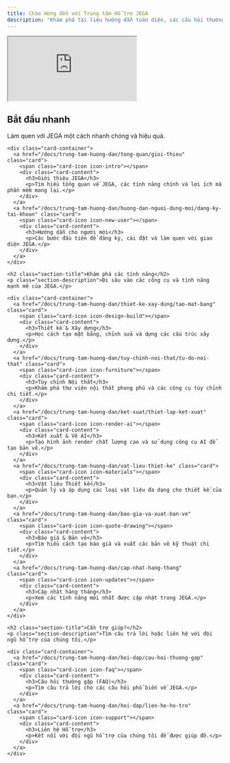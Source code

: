 ```yaml
---
title: Chào mừng đến với Trung tâm Hỗ trợ JEGA
description: "Khám phá tài liệu hướng dẫn toàn diện, các câu hỏi thường gặp và cập nhật mới nhất về phần mềm thiết kế nội thất AI JEGA."
---
```


<div class="container padding-top--lg padding-bottom--xl">
  <div class="youtube-video-container margin-bottom--xl">
    <iframe
      src="https://www.youtube.com/embed/jm7vp1B4sWw?si=Iw_Zlc38wPjdkVzf"
      title="Giới thiệu JEGA Việt Nam - Video"
      allow="accelerometer; autoplay; clipboard-write; encrypted-media; gyroscope; picture-in-picture; web-share"
      allowFullScreen
    ></iframe>
  </div>

  <div class="section-content">
    <h2 class="section-title">Bắt đầu nhanh</h2>
    <p class="section-description">Làm quen với JEGA một cách nhanh chóng và hiệu quả.</p>

    <div class="card-container">
      <a href="/docs/trung-tam-huong-dan/tong-quan/gioi-thieu" class="card">
        <span class="card-icon icon-intro"></span>
        <div class="card-content">
          <h3>Giới thiệu JEGA</h3>
          <p>Tìm hiểu tổng quan về JEGA, các tính năng chính và lợi ích mà phần mềm mang lại.</p>
        </div>
      </a>
      <a href="/docs/trung-tam-huong-dan/huong-dan-nguoi-dung-moi/dang-ky-tai-khoan" class="card">
        <span class="card-icon icon-new-user"></span>
        <div class="card-content">
          <h3>Hướng dẫn cho người mới</h3>
          <p>Các bước đầu tiên để đăng ký, cài đặt và làm quen với giao diện JEGA.</p>
        </div>
      </a>
    </div>

    <h2 class="section-title">Khám phá các tính năng</h2>
    <p class="section-description">Đi sâu vào các công cụ và tính năng mạnh mẽ của JEGA.</p>

    <div class="card-container">
      <a href="/docs/trung-tam-huong-dan/thiet-ke-xay-dung/tao-mat-bang" class="card">
        <span class="card-icon icon-design-build"></span>
        <div class="card-content">
          <h3>Thiết kế & Xây dựng</h3>
          <p>Học cách tạo mặt bằng, chỉnh sửa và dựng các cấu trúc xây dựng.</p>
        </div>
      </a>
      <a href="/docs/trung-tam-huong-dan/tuy-chinh-noi-that/tu-do-noi-that" class="card">
        <span class="card-icon icon-furniture"></span>
        <div class="card-content">
          <h3>Tùy chỉnh Nội thất</h3>
          <p>Khám phá thư viện nội thất phong phú và các công cụ tùy chỉnh chi tiết.</p>
        </div>
      </a>
      <a href="/docs/trung-tam-huong-dan/ket-xuat/thiet-lap-ket-xuat" class="card">
        <span class="card-icon icon-render-ai"></span>
        <div class="card-content">
          <h3>Kết xuất & Vẽ AI</h3>
          <p>Tạo hình ảnh render chất lượng cao và sử dụng công cụ AI để tạo bản vẽ.</p>
        </div>
      </a>
      <a href="/docs/trung-tam-huong-dan/vat-lieu-thiet-ke" class="card">
        <span class="card-icon icon-materials"></span>
        <div class="card-content">
          <h3>Vật liệu Thiết kế</h3>
          <p>Quản lý và áp dụng các loại vật liệu đa dạng cho thiết kế của bạn.</p>
        </div>
      </a>
      <a href="/docs/trung-tam-huong-dan/bao-gia-va-xuat-ban-ve" class="card">
        <span class="card-icon icon-quote-drawing"></span>
        <div class="card-content">
          <h3>Báo giá & Bản vẽ</h3>
          <p>Tìm hiểu cách tạo báo giá và xuất các bản vẽ kỹ thuật chi tiết.</p>
        </div>
      </a>
      <a href="/docs/trung-tam-huong-dan/cap-nhat-hang-thang" class="card">
        <span class="card-icon icon-updates"></span>
        <div class="card-content">
          <h3>Cập nhật hàng tháng</h3>
          <p>Xem các tính năng mới nhất được cập nhật trong JEGA.</p>
        </div>
      </a>
    </div>

    <h2 class="section-title">Cần trợ giúp?</h2>
    <p class="section-description">Tìm câu trả lời hoặc liên hệ với đội ngũ hỗ trợ của chúng tôi.</p>

    <div class="card-container">
      <a href="/docs/trung-tam-huong-dan/hoi-dap/cau-hoi-thuong-gap" class="card">
        <span class="card-icon icon-faq"></span>
        <div class="card-content">
          <h3>Câu hỏi thường gặp (FAQ)</h3>
          <p>Tìm câu trả lời cho các câu hỏi phổ biến về JEGA.</p>
        </div>
      </a>
      <a href="/docs/trung-tam-huong-dan/hoi-dap/lien-he-ho-tro" class="card">
        <span class="card-icon icon-support"></span>
        <div class="card-content">
          <h3>Liên hệ Hỗ trợ</h3>
          <p>Kết nối với đội ngũ hỗ trợ của chúng tôi để được giúp đỡ.</p>
        </div>
      </a>
    </div>
  </div>
</div>
